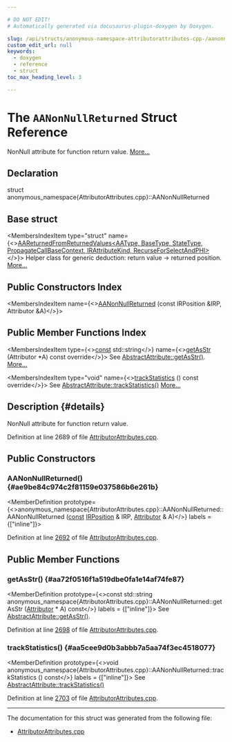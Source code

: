```yaml
---

# DO NOT EDIT!
# Automatically generated via docusaurus-plugin-doxygen by Doxygen.

slug: /api/structs/anonymous-namespace-attributorattributes-cpp-/aanonnullreturned
custom_edit_url: null
keywords:
  - doxygen
  - reference
  - struct
toc_max_heading_level: 3

---
```





# The `AANonNullReturned` Struct Reference

<DoxygenPage pluginConfig={pluginConfig}>

NonNull attribute for function return value. <a href="#details">More...</a>

## Declaration

<CodeBlock>struct anonymous_namespace{AttributorAttributes.cpp}::AANonNullReturned</CodeBlock>

## Base struct

<MembersIndex>

<MembersIndexItem
  type="struct"
  name={<><a href="/docs/api/structs/anonymous-namespace-attributorattributes-cpp-/aareturnedfromreturnedvalues">AAReturnedFromReturnedValues&lt;AAType, BaseType, StateType, PropagateCallBaseContext, IRAttributeKind, RecurseForSelectAndPHI&gt;</a></>}>
Helper class for generic deduction: return value -&gt; returned position. <a href="/docs/api/structs/anonymous-namespace-attributorattributes-cpp-/aareturnedfromreturnedvalues/#details">More...</a>
</MembersIndexItem>

</MembersIndex>

## Public Constructors Index

<MembersIndex>

<MembersIndexItem
  name={<><a href="#ae9be84c974c2f81159e037586b6e261b">AANonNullReturned</a> (const IRPosition &amp;IRP, Attributor &amp;A)</>}>
</MembersIndexItem>

</MembersIndex>

## Public Member Functions Index

<MembersIndex>

<MembersIndexItem
  type={<><a href="/docs/api/files/lib/lib/target/lib/target/aarch64/aarch64promoteconstant-cpp/#a90f8350fecae261c25be85d38b451bff">const</a> std::string</>}
  name={<><a href="#aa72f0516f1a519dbe0fa1e14af74fe87">getAsStr</a> (Attributor &#42;A) const override</>}>
See <a href="/docs/api/structs/llvm/abstractattribute/#ab46cf8c2872fdda027ddc8691afbf498">AbstractAttribute::getAsStr()</a>. <a href="#aa72f0516f1a519dbe0fa1e14af74fe87">More...</a>
</MembersIndexItem>

<MembersIndexItem
  type="void"
  name={<><a href="#aa5cee9d0b3abbb7a5aa74f3ec4518077">trackStatistics</a> () const override</>}>
See <a href="/docs/api/structs/llvm/abstractattribute/#add85e4d78cefc67429904d7492aff9a4">AbstractAttribute::trackStatistics()</a> <a href="#aa5cee9d0b3abbb7a5aa74f3ec4518077">More...</a>
</MembersIndexItem>

</MembersIndex>

## Description {#details}

NonNull attribute for function return value.

Definition at line 2689 of file <a href="/docs/api/files/lib/lib/transforms/lib/transforms/ipo/attributorattributes-cpp">AttributorAttributes.cpp</a>.

<SectionDefinition>

## Public Constructors

### AANonNullReturned() {#ae9be84c974c2f81159e037586b6e261b}

<MemberDefinition
  prototype={<>anonymous&#95;namespace&#123;AttributorAttributes.cpp&#125;::AANonNullReturned::AANonNullReturned (<a href="/docs/api/files/lib/lib/target/lib/target/aarch64/aarch64promoteconstant-cpp/#a90f8350fecae261c25be85d38b451bff">const</a> <a href="/docs/api/structs/llvm/irposition">IRPosition</a> &amp; IRP, <a href="/docs/api/structs/llvm/attributor">Attributor</a> &amp; A)</>}
  labels = {["inline"]}>

Definition at line <a href="/docs/api/files/lib/lib/transforms/lib/transforms/ipo/attributorattributes-cpp/#l02692">2692</a> of file <a href="/docs/api/files/lib/lib/transforms/lib/transforms/ipo/attributorattributes-cpp">AttributorAttributes.cpp</a>.
</MemberDefinition>

</SectionDefinition>

<SectionDefinition>

## Public Member Functions

### getAsStr() {#aa72f0516f1a519dbe0fa1e14af74fe87}

<MemberDefinition
  prototype={<>const std::string anonymous&#95;namespace&#123;AttributorAttributes.cpp&#125;::AANonNullReturned::getAsStr (<a href="/docs/api/structs/llvm/attributor">Attributor</a> &#42; A) const</>}
  labels = {["inline"]}>
See <a href="/docs/api/structs/llvm/abstractattribute/#ab46cf8c2872fdda027ddc8691afbf498">AbstractAttribute::getAsStr()</a>.

Definition at line <a href="/docs/api/files/lib/lib/transforms/lib/transforms/ipo/attributorattributes-cpp/#l02698">2698</a> of file <a href="/docs/api/files/lib/lib/transforms/lib/transforms/ipo/attributorattributes-cpp">AttributorAttributes.cpp</a>.
</MemberDefinition>

### trackStatistics() {#aa5cee9d0b3abbb7a5aa74f3ec4518077}

<MemberDefinition
  prototype={<>void anonymous&#95;namespace&#123;AttributorAttributes.cpp&#125;::AANonNullReturned::trackStatistics () const</>}
  labels = {["inline"]}>
See <a href="/docs/api/structs/llvm/abstractattribute/#add85e4d78cefc67429904d7492aff9a4">AbstractAttribute::trackStatistics()</a>

Definition at line <a href="/docs/api/files/lib/lib/transforms/lib/transforms/ipo/attributorattributes-cpp/#l02703">2703</a> of file <a href="/docs/api/files/lib/lib/transforms/lib/transforms/ipo/attributorattributes-cpp">AttributorAttributes.cpp</a>.
</MemberDefinition>

</SectionDefinition>

<hr/>

The documentation for this struct was generated from the following file:

<ul>
<li><a href="/docs/api/files/lib/lib/transforms/lib/transforms/ipo/attributorattributes-cpp">AttributorAttributes.cpp</a></li>
</ul>

</DoxygenPage>
